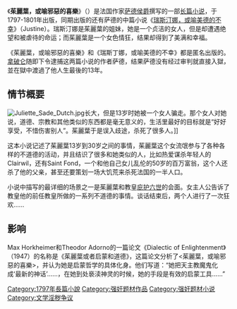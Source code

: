 {{Infobox Book  | <!-- See Wikipedia:WikiProject_Novels or Wikipedia:WikiProject_Books -->
| name           = Juliette茱麗葉，或喻邪惡的喜樂
| image          = [[File:Juliette_title_page_1968.jpg|118px]]
| image_caption  = 1968年由Austryn Wainhouse翻译的小说封面，
| title_orig     = Histoire de Juliette, ou les Prospérités du vice
| translator     = 
| author         = [[薩德侯爵|薩德侯爵]]
| country        = [[法国|法国]]
| language       = [[法语|法语]]
| genre          = [[哥德式小说|哥德式小说]]、[[色情小说|色情小说]]、[[古典文学|古典文学]]
| publisher      = 
| release_date   = 1797
| media_type     = 印刷物（[[硬封面|硬封面]]和[[软封面|软封面]]）
| pages          = 
| isbn           = NA <!-- first published before ISBN system started -->
| preceded_by    = [[瑞斯丁娜，或喻美德的不幸|瑞斯丁娜，或喻美德的不幸]]
| followed_by    = ''[[The_Crimes_of_Love|The Crimes of Love]]'' (1800)
}}

《'''茱麗葉，或喻邪惡的喜樂'''》（{{lang-fr|Juliette}}）是法国作家[[萨德侯爵|萨德侯爵]]撰写的一部[[长篇小说|长篇小说]]，于1797-1801年出版，同期出版的还有萨德的中篇小说《[[瑞斯汀娜，或喻美德的不幸|瑞斯汀娜，或喻美德的不幸]]》（Justine）。瑞斯汀娜是茱麗葉的姐妹，她是一个贞洁的女人，但是却遭遇绝望和被虐待的命运；而茱麗葉是一个女色情狂，结果却得到了美满和幸福。

《茱麗葉，或喻邪惡的喜樂》和《瑞斯丁娜，或喻美德的不幸》都是匿名出版的。[[拿破仑|拿破仑]]随即下令逮捕这两篇小说的作者萨德，结果萨德没有经过审判就直接入獄，並在獄中渡過了他人生最後的13年。

==情节概要==
[[File:Juliette_Sade_Dutch.jpg|thumb]]长大，但是13岁时她被一个女人骗走。那个女人对她说，道德、宗教和其他类似的东西都是毫无意义的，生活里最好的目标就是“好好享受，不惜伤害别人”。茱麗葉于是误入歧途，杀死了很多人。]]

这本小说记述了茱麗葉13岁到30岁之间的事情，茱麗葉这个女流氓参与了各种各样的不道德的活动，并且结识了很多和她类似的人，比如热爱谋杀年轻人的Clairwil，还有Saint Fond，一个和他自己女儿乱伦的50岁的百万富翁，这个人还杀了他的父亲，甚至还要策划一场大饥荒来杀死法国的一半人口。

小说中描写的最详细的场景之一是茱麗葉和教皇[[庇护六世|庇护六世]]的会面。女主人公告诉了教皇他的前任教皇所做的一系列不道德的事情。谈话结束后，两个人进行了一次狂欢……

==影响==
Max Horkheimer和Theodor Adorno的一篇论文《Dialectic of Enlightenment》（1947）的名称是《茱麗葉或者启蒙和道德》，这篇论文分析了<茱麗葉，或喻邪惡的喜樂>，并认为她是启蒙哲学的具体化身。他们写道：“她把天主教魔鬼化成‘最新的神话’……，在她到处亵渎神灵的时候，她的手段是有效的启蒙工具……”

{{Authority control}}
{{DEFAULTSORT:Juliette}}
[[Category:1797年長篇小說|Category:1797年長篇小說]]
[[Category:强奸题材作品|Category:强奸题材作品]]
[[Category:强奸题材小说|Category:强奸题材小说]]
[[Category:文学淫秽争议|Category:文学淫秽争议]]